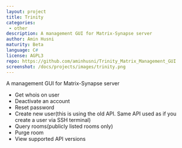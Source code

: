 ```yaml
---
layout: project
title: Trinity
categories: 
 - other
description: A management GUI for Matrix-Synapse server
author: Amin Husni
maturity: Beta
language: C#
license: AGPL3
repo: https://github.com/aminhusni/Trinity_Matrix_Management_GUI
screenshot: /docs/projects/images/trinity.png
---
```


A management GUI for Matrix-Synapse server

* Get whois on user
* Deactivate an account
* Reset password
* Create new user(this is using the old API. Same API used as if you create a user via SSH terminal)
* Query rooms(publicly listed rooms only)
* Purge room
* View supported API versions


